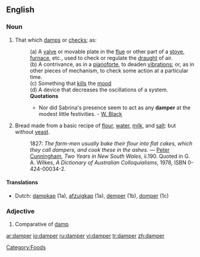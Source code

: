 {{wikipedia}}
==English==
===Noun===
{{en-noun}}
#That which [[damp]]s or [[check]]s; as: 
#:(a) A [[valve]] or movable plate in the [[flue]] or other part of a [[stove]], [[furnace]], etc., used to check or regulate the [[draught]] of air. 
#:(b) A contrivance, as in a [[pianoforte]], to deaden [[vibration]]s; or, as in other pieces of mechanism, to check some action at a particular time.
#:(c) Something that [[kill]]s the [[mood]]
#:(d) A device that decreases the oscillations of a system.
#:'''Quotations'''
#:*Nor did Sabrina's presence seem to act as any '''damper''' at the modest little festivities. - [[W. Black]]
# {{AU}} Bread made from a basic recipe of [[flour]], [[water]], [[milk]], and [[salt]]: but without [[yeast]].
#: 1827: ''The farm-men usually bake their flour into flat cakes, which they call dampers, and cook these in the ashes.'' &mdash; [[w:Peter Cunningham|Peter Cunningham]], ''Two Years in New South Wales'', ii.190.  Quoted in G. A. Wilkes, ''A Dictionary of Australian Colloquialisms'', 1978, ISBN 0-424-00034-2.
====Translations====
* Dutch: [[dampkap]] {{f}} (1a), [[afzuigkap]] {{f}} (1a), [[demper]] {{m}} (1b), [[domper]] {{m}} (1c)

===Adjective===
#Comparative of [[damp]]

[[Category:Foods]]

[[ar:damper]]
[[io:damper]]
[[ru:damper]]
[[vi:damper]]
[[tr:damper]]
[[zh:damper]]